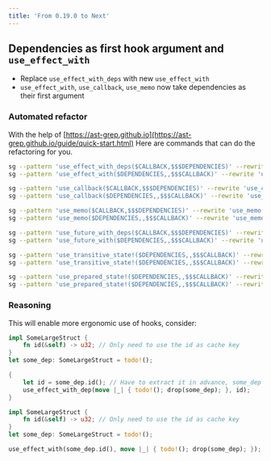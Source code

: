 ```yaml
---
title: 'From 0.19.0 to Next'
---
```



## Dependencies as first hook argument and `use_effect_with`

- Replace `use_effect_with_deps` with new `use_effect_with`
- `use_effect_with`, `use_callback`, `use_memo` now take dependencies as their first argument

### Automated refactor

With the help of [https://ast-grep.github.io](https://ast-grep.github.io/guide/quick-start.html)
Here are commands that can do the refactoring for you.

```bash
sg --pattern 'use_effect_with_deps($CALLBACK,$$$DEPENDENCIES)' --rewrite 'use_effect_with($$$DEPENDENCIES, $CALLBACK)' -l rs -i
sg --pattern 'use_effect_with($DEPENDENCIES,,$$$CALLBACK)' --rewrite 'use_effect_with($DEPENDENCIES,$$$CALLBACK)' -l rs -i

sg --pattern 'use_callback($CALLBACK,$$$DEPENDENCIES)' --rewrite 'use_callback($$$DEPENDENCIES, $CALLBACK)' -l rs -i
sg --pattern 'use_callback($DEPENDENCIES,,$$$CALLBACK)' --rewrite 'use_callback($DEPENDENCIES,$$$CALLBACK)' -l rs -i

sg --pattern 'use_memo($CALLBACK,$$$DEPENDENCIES)' --rewrite 'use_memo($$$DEPENDENCIES, $CALLBACK)' -l rs -i
sg --pattern 'use_memo($DEPENDENCIES,,$$$CALLBACK)' --rewrite 'use_memo($DEPENDENCIES,$$$CALLBACK)' -l rs -i

sg --pattern 'use_future_with_deps($CALLBACK,$$$DEPENDENCIES)' --rewrite 'use_effect_with($$$DEPENDENCIES, $CALLBACK)' -l rs -i
sg --pattern 'use_future_with($DEPENDENCIES,,$$$CALLBACK)' --rewrite 'use_effect_with($DEPENDENCIES,$$$CALLBACK)' -l rs -i

sg --pattern 'use_transitive_state!($DEPENDENCIES,,$$$CALLBACK)' --rewrite 'use_transitive_state!($DEPENDENCIES,$$$CALLBACK)' -l rs -i
sg --pattern 'use_transitive_state!($DEPENDENCIES,,$$$CALLBACK)' --rewrite 'use_transitive_state!($DEPENDENCIES,$$$CALLBACK)' -l rs -i

sg --pattern 'use_prepared_state!($DEPENDENCIES,,$$$CALLBACK)' --rewrite 'use_prepared_state!($DEPENDENCIES,$$$CALLBACK)' -l rs -i
sg --pattern 'use_prepared_state!($DEPENDENCIES,,$$$CALLBACK)' --rewrite 'use_prepared_state!($DEPENDENCIES,$$$CALLBACK)' -l rs -i
```

### Reasoning

This will enable more ergonomic use of hooks, consider:

<Tabs>
  <TabItem value="before" label="Before" default>

```rust ,ignore
impl SomeLargeStruct {
    fn id(&self) -> u32; // Only need to use the id as cache key
}
let some_dep: SomeLargeStruct = todo!();

{
    let id = some_dep.id(); // Have to extract it in advance, some_dep is moved already in the second argument
    use_effect_with_dep(move |_| { todo!(); drop(some_dep); }, id);
}
```

  </TabItem>
  <TabItem value="after" label="After">

```rust ,ignore
impl SomeLargeStruct {
    fn id(&self) -> u32; // Only need to use the id as cache key
}
let some_dep: SomeLargeStruct = todo!();

use_effect_with(some_dep.id(), move |_| { todo!(); drop(some_dep); });

```

  </TabItem>
</Tabs>
